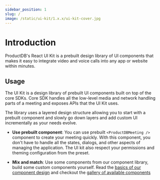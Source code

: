 ```yaml
---
sidebar_position: 1
slug: /
image: /static/ui-kit/1.x.x/ui-kit-cover.jpg
---
```


# Introduction

ProductDB's React UI Kit is a prebuilt design library of UI components that makes it
easy to integrate video and voice calls into any app or website within minutes.

## Usage

The UI Kit is a design library of prebuilt UI components built on top of the
core SDKs. Core SDK handles all the low-level media and network handling parts
of a meeting and exposes APIs that the UI Kit uses.

The library uses a layered design structure allowing you to start with a prebuilt component and slowly go down layers and add custom UI incrementally as your needs evolve.

- **Use prebuilt component**: You can use prebuilt `<ProductDBMeeting />` component to
  create your meeting quickly. With this component, you don't have to handle all
  the states, dialogs, and other aspects of managing the application. The UI kit
  also respect your permissions and theming configuration from the preset.

- **Mix and match**: Use some components from our component library, build some custom components yourself. Read the [basics of our component design](/react-ui-kit/basics/integrate) and checkout the [gallery of available components](/react-ui-kit/components)


<head>
  <title>React UI Kit Introduction</title>
</head>

